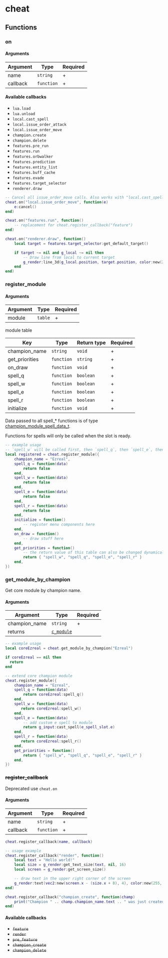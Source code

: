 # cheat

## Functions

### on

#### Arguments

| Argument | Type       | Required |
|----------|------------|----------|
| name     | `string`   | +        |
| callback | `function` | +        |

#### Available callbacks

- `lua.load`
- `lua.unload`
- `local.cast_spell`
- `local.issue_order_attack`
- `local.issue_order_move`
- `champion.create`
- `champion.delete`
- `features.pre_run`
- `features.run`
- `features.orbwalker`
- `features.prediction`
- `features.entity_list`
- `features.buff_cache`
- `features.evade`
- `features.target_selector`
- `renderer.draw`

```lua
-- Cancel all issue_order_move calls. Also works with "local.cast_spell", "local.issue_order_attack"
cheat.on("local.issue_order_move", function(e)
    e:cancel()
end)

cheat.on("features.run", function()
    -- replacement for cheat.register_callback("feature")
end)

cheat.on("renderer.draw", function()
    local target = features.target_selector:get_default_target()

    if target ~= nil and g_local ~= nil then
        -- Draw line from local to current target
        g_render:line_3d(g_local.position, target.position, color:new(255, 255, 255, 255), 1)
    end
end)
```

### register_module

#### Arguments

| Argument | Type    | Required |
|----------|---------|----------|
| module   | `table` | +        |


module table

| Key | Type  | Return type  | Required |
| - | - | - | - |
| champion_name | `string` | `void` | + |
| get_priorities | `function` | `string` | + |
| on_draw | `function` | `void` | + |
| spell_q | `function` | `boolean` | + |
| spell_w | `function` | `boolean` | + |
| spell_e | `function` | `boolean` | + |
| spell_r | `function` | `boolean` | + |
| initialize | `function` | `void` | + |

Data passed to all spell\_\* functions is of type [champion_module_spell_data_t](/docs/structs/champion_module_spell_data_t).

Functions for spells will only be called when the slot is ready.

```lua
-- example usage
-- `spell_w` will be called first, then `spell_q`, then `spell_e`, then `spell_r`
local registered = cheat.register_module({
    champion_name = "Ezreal",
    spell_q = function(data)
        return false
    end,
    spell_w = function(data)
        return false
    end,
    spell_e = function(data)
        return false
    end,
    spell_r = function(data)
        return false
    end,
    initialize = function()
        -- register menu components here
    end,
    on_draw = function()
        -- draw stuff here
    end,
    get_priorities = function()
        -- the return value of this table can also be changed dynamically
        return { "spell_w", "spell_q", "spell_e", "spell_r" }
    end,
})
```

### get_module_by_champion

Get core module by champion name.

#### Arguments

| Argument      | Type                            | Required |
|---------------|---------------------------------|----------|
| champion_name | `string`                        | +        |
| returns       | [`c_module`](/classes/c_module) |          |

```lua
-- example usage
local coreEzreal = cheat.get_module_by_champion("Ezreal")

if coreEzreal == nil then
  return
end

-- extend core champion module
cheat.register_module({
    champion_name = "Ezreal",
    spell_q = function(data)
        return coreEzreal:spell_q()
    end,
    spell_w = function(data)
       return coreEzreal:spell_w()
    end,
    spell_e = function(data)
        -- add custom e spell to module
        return g_input:cast_spell(e_spell_slot.e)
    end,
    spell_r = function(data)
       return coreEzreal:spell_r()
    end,
    get_priorities = function()
        return { "spell_w", "spell_q", "spell_e", "spell_r" }
    end,
})
```

### ~~register_callback~~

Deprecated use `cheat.on`

#### Arguments

| Argument | Type       | Required |
|----------|------------|----------|
| name     | `string`   | +        |
| callback | `function` | +        |


```lua
cheat.register_callback(name, callback)

-- usage example
cheat.register_callback("render", function()
    local text = "Hello world!"
    local size = g_render:get_text_size(text, nil, 16)
    local screen = g_render:get_screen_size()

    -- draw text in the upper right corner of the screen
    g_render:text(vec2:new(screen.x - (size.x + 8), 4), color:new(255, 255, 255), text, nil, 16)
end)

cheat.register_callback("champion_create", function(champ)
    print("Champion " .. champ.champion_name.text .. " was just created.")
end)
```

#### Available callbacks

- ~~`feature`~~
- ~~`render`~~
- ~~`pre_feature`~~
- ~~`champion_create`~~
- ~~`champion_delete`~~
